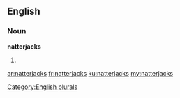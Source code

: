 ==English==

===Noun===
'''natterjacks'''

# {{plural of|[[natterjack]]}}

[[Category:English plurals]]

[[ar:natterjacks]]
[[fr:natterjacks]]
[[ku:natterjacks]]
[[my:natterjacks]]